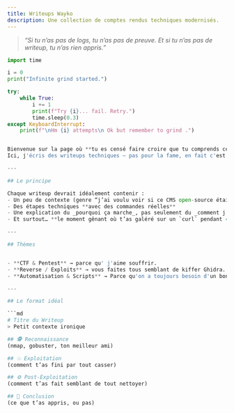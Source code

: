 ```yaml
---
title: Writeups Wayko
description: Une collection de comptes rendus techniques modernisés.
---
```


> _“Si tu n’as pas de logs, tu n’as pas de preuve. Et si tu n’as pas de writeup, tu n’as rien appris.”_  

```python
import time

i = 0
print("Infinite grind started.")

try:
    while True:
        i += 1
        print(f"Try {i}... fail. Retry.")
        time.sleep(0.3)
except KeyboardInterrupt:
    print(f"\nHm {i} attempts\n Ok but remember to grind .")


Bienvenue sur la page où **tu es censé faire croire que tu comprends ce que tu fais**.  
Ici, j'écris des writeups techniques — pas pour la fame, en fait c'est juste pour éviter d’oublier comment on a pwn un CTF trois semaines plus tôt.

---

## Le principe

Chaque writeup devrait idéalement contenir :
- Un peu de contexte (genre “j’ai voulu voir si ce CMS open-source était vraiment open”)
- Des étapes techniques **avec des commandes réelles**
- Une explication du _pourquoi ça marche_, pas seulement du _comment j’ai copié le payload_
- Et surtout… **le moment gênant où t’as galéré sur un `curl` pendant 45 minutes**

---

## Thèmes 


- **CTF & Pentest** → parce qu' j'aime souffrir.
- **Reverse / Exploits** → vous faites tous semblant de kiffer Ghidra...
- **Automatisation & Scripts** → Parce qu'on a toujours besoin d'un bon script.

---

## Le format idéal

```md
# Titre du Writeup
> Petit contexte ironique

## 🕵️ Reconnaissance
(nmap, gobuster, ton meilleur ami)

## 💥 Exploitation
(comment t’as fini par tout casser)

## ⚙️ Post-Exploitation
(comment t’as fait semblant de tout nettoyer)

## 💭 Conclusion
(ce que t’as appris, ou pas)
